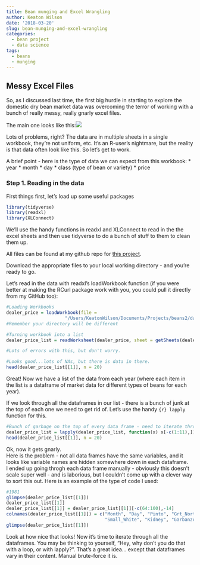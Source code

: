 ```yaml
---
title: Bean munging and Excel Wrangling
author: Keaton Wilson
date: '2018-03-20'
slug: bean-munging-and-excel-wrangling
categories:
  - bean project
  - data science
tags:
  - beans
  - munging
---
```


## Messy Excel Files  

So, as I discussed last time, the first big hurdle in starting to explore the domestic dry bean market data was overcoming
the terror of working with a bunch of really messy, really gnarly excel files. 

The main one looks like this:![](/img/beans1.png)  

Lots of problems, right? The data are in multiple sheets in a single workbook, they're not uniform, etc. It's an R-user's nightmare, but the reality is that data often look like this. So let's get to work. 

A brief point - here is the type of data we can expect from this workbook:
*  year
*  month
*  day
*  class (type of bean or variety)
*  price

### Step 1. Reading in the data  

First things first, let's load up some useful packages  

```r
library(tidyverse) 
library(readxl)
library(XLConnect)
```

We'll use the handy functions in readxl and XLConnect to read in the the excel sheets and then use tidyverse to do a bunch of stuff to them to clean them up. 

All files can be found at my github repo for [this project](https://github.com/keatonwilson/beans/tree/master/data).  

Download the appropriate files to your local working directory - and you're ready to go. 

Let's read in the data with readxl's loadWorkbook function (if you were better at making the RCurl package work with you, you could pull it directly from my GitHub too):
```r
#Loading Workbooks
dealer_price = loadWorkbook(file = 
                      "/Users/KeatonWilson/Documents/Projects/beans2/data/Weekly_Dealer_price.xls") 
#Remember your directory will be different

#Turning workbook into a list
dealer_price_list = readWorksheet(dealer_price, sheet = getSheets(dealer_price))

#Lots of errors with this, but don't worry. 

#Looks good...lots of NAs, but there is data in there. 
head(dealer_price_list[[1]], n = 20)
```

Great! Now we have a list of the data from each year (where each item in the list is a dataframe of market data for different types of beans for each year). 

If we look through all the dataframes in our list - there is a bunch of junk at the top of each one we need to get rid of. Let's use the handy `{r} lapply ` function for this. 

``` r

#Bunch of garbage on the top of every data frame - need to iterate through the list and delete the first 11 rows
dealer_price_list = lapply(dealer_price_list, function(x) x[-c(1:11),])
head(dealer_price_list[[1]], n = 20)
```

Ok, now it gets gnarly.  
Here is the problem - not all data frames have the same variables, and it looks like variable names are hidden somewhere down in each dataframe.  
I ended up going throgh each data frame manually - obviously this doesn't scale super well - and is laborious, but I couldn't come up with a clever way to sort this out. Here is an example of the type of code I used: 

``` r
#1981
glimpse(dealer_price_list[[1]])
dealer_price_list[[1]]
dealer_price_list[[1]] = dealer_price_list[[1]][-c(64:100),-14]
colnames(dealer_price_list[[1]]) = c("Month", "Day", "Pinto", "Grt_Northern", "Pink", "Sm_Red", "Navy", "B_Lima", "L_Lima", "Blackeye",
                                     "Small_White", "Kidney", "Garbanzo")
glimpse(dealer_price_list[[1]])
```

Look at how nice that looks! Now it's time to iterate through all the dataframes. You may be thinking to yourself, "Hey, why don't you do that with a loop, or with lapply?". That's a great idea... except that dataframes vary in their content. Manual brute-force it is. 

